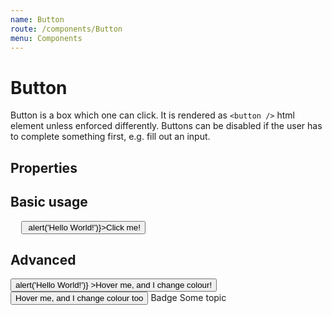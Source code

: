 ```yaml
---
name: Button
route: /components/Button
menu: Components
---
```




# Button

Button is a box which one can click. It is rendered as `<button />` html element unless enforced differently. Buttons can be disabled if the user has to complete something first, e.g. fill out an input.

## Properties

<Props of={Button} />

## Basic usage

<pre>
  <Button onClick={() => alert('Hello World!')}>Click me!</Button>
</pre>

## Advanced

<Playground>
  <Button
    border="1px solid complementaryDark"
    borderOnHover="complementaryLight"
    colorOnHover="complementaryDark"
    bg="accentDark" 
    color="black"
    width="auto" 
    p="s" 
    my="l" 
    textAlign="center"
    activeColour="white"
    transition="slow"
    onClick={() => alert('Hello World!')}
  >Hover me, and I change colour!</Button>
  <Button
    border="1px solid accentDark"
    borderOnHover="complementaryDark"
    colorOnHover="complementaryLight"
    bg="accentLight" 
    color="black"
    width="auto" 
    p="s" 
    my="l" 
    textAlign="center"
    activeColour="white"
    transition="slow"
  >Hover me, and I change colour too</Button>
  <Badge bg="accentDark" color="white">Badge</Badge>
  <TopicBadge my="l" color="accentDark" activeColour="accentLight">Some topic</TopicBadge>
</Playground>


